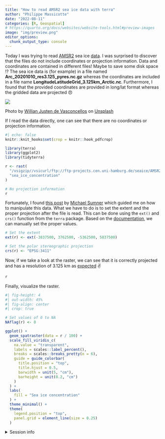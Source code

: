 ```yaml
---
title: "How to read AMSR2 sea ice data with terra"
author: "Philippe Massicotte"
date: "2022-08-11"
categories: [R, Geospatial]
# https://quarto.org/docs/websites/website-tools.html#preview-images
image: "img/preview.png" 
editor_options: 
  chunk_output_type: console
---
```


Today I was trying to read [AMSR2](https://www.ospo.noaa.gov/Products/atmosphere/gpds/about_amsr2.html) sea ice [data](ftp://ftp-projects.cen.uni-hamburg.de/seaice/AMSR2/3.125km). I was surprised to discover that the files do not include coordinates or projection information. Data and coordinates are contained in different files! Maybe to save some disk space ⁉️ The sea ice data is (for example) in a file named **Arc_20201010_res3.125_pyres.nc.gz** whereas the coordinates are included in a file name **LongitudeLatitudeGrid_3.125km_Arctic.nc**. Furthermore, I found that the provided coordinates are provided in long/lat format whereas the gridded data are projected 😠

![](img/preview.png){fig-align="center"}

Photo by <a href="https://unsplash.com/@willianjusten?utm_source=unsplash&utm_medium=referral&utm_content=creditCopyText">Willian Justen de Vasconcellos</a> on <a href="https://unsplash.com/s/photos/arctic?utm_source=unsplash&utm_medium=referral&utm_content=creditCopyText">Unsplash</a>

If I read the data directly, one can see that there are no coordinates or projection information.

```r
#| echo: false
knitr::knit_hooks$set(crop = knitr::hook_pdfcrop)
```

```r
library(terra)
library(ggplot2)
library(tidyterra)

r <- rast(
  "/vsigzip//vsicurl/ftp://ftp-projects.cen.uni-hamburg.de/seaice/AMSR2/3.125km/Arc_20201010_res3.125_pyres.nc.gz",
  "sea_ice_concentration"
)

# No projection information
r
```

Fortunately, I found [this post](https://rstudio-pubs-static.s3.amazonaws.com/271229_1e3acab94bc8470f8e8154bef5cc0a5a.html) by [Michael Sumner](https://twitter.com/mdsumner) which guided me on how to manipulate this data. What we have to do is to set the extent and the proper projection after the file is read. This can be done using the `ext()` and `crs()` function from the `terra` package. Based on the [documentation](https://polarwatch.noaa.gov/erddap/info/nsidcCDRice_nh_grid/index.html), we can manually set the proper values.

```r
# Set the extent
ext(r) <- ext(-3837500, 3762500, -5362500, 5837500)

# Set the polar stereographic projection
crs(r) <- "EPSG:3411"
```

Now, if we take a look at the raster, we can see that it is correctly projected and has a resolution of 3.125 km as [expected](ftp://ftp-projects.cen.uni-hamburg.de/seaice/AMSR2/README.txt) ✌️

```r
r
```

Finally, visualize the raster.

```r
#| fig-height: 4
#| out-width: 45%
#| fig-align: center
#| crop: true

# Set values of 0 to NA
NAflag(r) <- 0

ggplot() +
  geom_spatraster(data = r / 100) +
  scale_fill_viridis_c(
    na.value = "transparent",
    labels = scales::label_percent(),
    breaks = scales::breaks_pretty(n = 6),
    guide = guide_colorbar(
      title.position = "top",
      title.hjust = 0.5,
      barwidth = unit(5, "cm"),
      barheight = unit(0.2, "cm")
    )
  ) +
  labs(
    fill = "Sea ice concentration"
  ) +
  theme_minimal() +
  theme(
    legend.position = "top",
    panel.grid = element_line(size = 0.25)
  )
```

<details>

<summary>Session info</summary>

```r
## Reproducibility info
options(width = 120)
devtools::session_info(info = "packages", )
```

</details>

